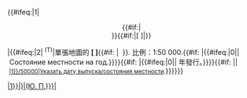 {{#ifeq:{{{1}}}|1|<center>{{#if:{{{4|}}}|'''{{{4}}}'''<br>}}{{#if:{{{3|}}}|[{{{3}}} {{{2}}}]|{{{2}}}}}</center>|{{#ifeq:{{{1}}}|2|<span class="plainlinksneverexpand"><sup class="geo-google noprint" title="Карта {{{2}}} отсутствует в базе">&nbsp;(T)</sup></span>[[Category:Википедия:Карточки со ссылкой на карту, отсутствующей в базе шаблона Карта {{#ifeq:{{Str rightc|{{{2}}}|1}}|)|(Ю. П.)}}|{{{2}}}]]|單張地圖的 '''[{{{3}}} {{{2}}}]'''{{#if: {{{4|}}}| &nbsp;'''{{{4}}}'''}}.&nbsp;比例：1:50 000.{{#if: {{{5|}}}|{{#ifeq:{{{5}}}|0||&nbsp;Состояние местности на {{{5}}} год.}}}}{{#if: {{{6|}}} |{{#ifeq:{{{6}}}|0||&nbsp;{{{6}}}年發行。}}}}{{#if: {{{5|}}} {{{6|}}}||<small>&nbsp;[[Template:Карта/Бк/{{Str left|{{{2}}}|1}}/50000|Указать дату выпуска/состояния местности]].</small><includeonly>[[Category:Википедия:Статьи, использующие карту без указанной даты выпуска и/или года состояния местности|{{str left|{{{2}}}|4}}]]</includeonly>}}}}}}<noinclude>{{doc|Template:Карта/Выводы}}</noinclude>